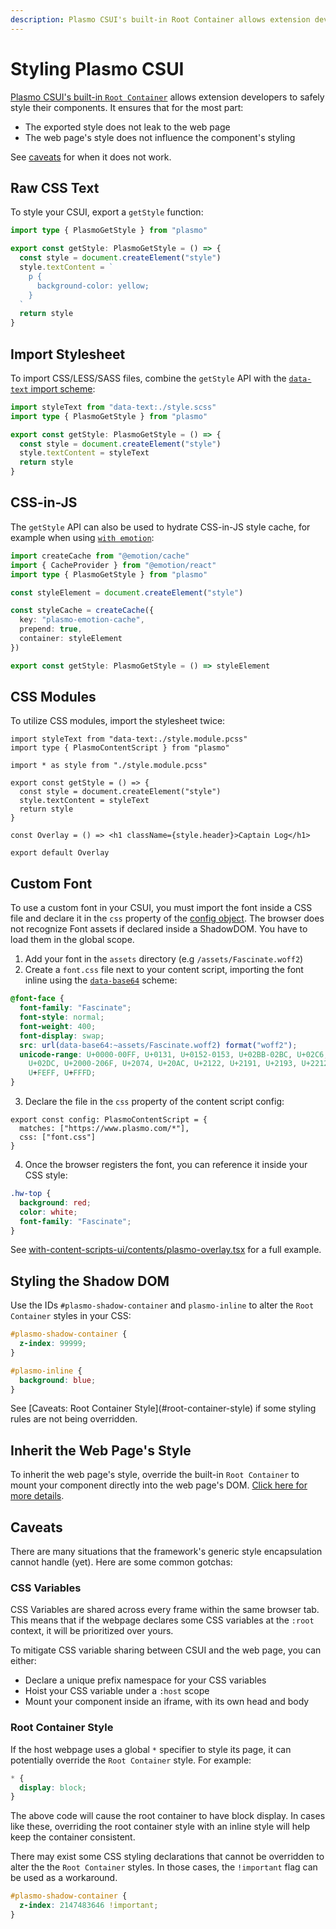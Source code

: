 ```yaml
---
description: Plasmo CSUI's built-in Root Container allows extension developers to safely style their components.
---
```



# Styling Plasmo CSUI

[Plasmo CSUI's built-in `Root Container`](/framework/content-scripts-ui/life-cycle/#root-container) allows extension developers to safely style their components. It ensures that for the most part:

- The exported style does not leak to the web page
- The web page's style does not influence the component's styling

See [caveats](#caveats) for when it does not work.

## Raw CSS Text

To style your CSUI, export a `getStyle` function:

```ts filename="content.tsx"
import type { PlasmoGetStyle } from "plasmo"

export const getStyle: PlasmoGetStyle = () => {
  const style = document.createElement("style")
  style.textContent = `
    p {
      background-color: yellow;
    }
  `
  return style
}
```

## Import Stylesheet

To import CSS/LESS/SASS files, combine the `getStyle` API with the [`data-text` import scheme](/framework/import#data-text):

```ts filename="content.tsx"
import styleText from "data-text:./style.scss"
import type { PlasmoGetStyle } from "plasmo"

export const getStyle: PlasmoGetStyle = () => {
  const style = document.createElement("style")
  style.textContent = styleText
  return style
}
```

## CSS-in-JS

The `getStyle` API can also be used to hydrate CSS-in-JS style cache, for example when using [`with emotion`](https://github.com/PlasmoHQ/examples/tree/main/with-emotion):

```ts filename="content.tsx"
import createCache from "@emotion/cache"
import { CacheProvider } from "@emotion/react"
import type { PlasmoGetStyle } from "plasmo"

const styleElement = document.createElement("style")

const styleCache = createCache({
  key: "plasmo-emotion-cache",
  prepend: true,
  container: styleElement
})

export const getStyle: PlasmoGetStyle = () => styleElement
```

## CSS Modules

To utilize CSS modules, import the stylesheet twice:

```tsx filename="content.tsx"
import styleText from "data-text:./style.module.pcss"
import type { PlasmoContentScript } from "plasmo"

import * as style from "./style.module.pcss"

export const getStyle = () => {
  const style = document.createElement("style")
  style.textContent = styleText
  return style
}

const Overlay = () => <h1 className={style.header}>Captain Log</h1>

export default Overlay
```

## Custom Font

To use a custom font in your CSUI, you must import the font inside a CSS file and declare it in the `css` property of the [config object](/framework/content-scripts#config). The browser does not recognize Font assets if declared inside a ShadowDOM. You have to load them in the global scope.

1. Add your font in the `assets` directory (e.g `/assets/Fascinate.woff2`)
2. Create a `font.css` file next to your content script, importing the font inline using the [`data-base64`](/framework/import#data-base64) scheme:

```css filename="font.css"
@font-face {
  font-family: "Fascinate";
  font-style: normal;
  font-weight: 400;
  font-display: swap;
  src: url(data-base64:~assets/Fascinate.woff2) format("woff2");
  unicode-range: U+0000-00FF, U+0131, U+0152-0153, U+02BB-02BC, U+02C6, U+02DA,
    U+02DC, U+2000-206F, U+2074, U+20AC, U+2122, U+2191, U+2193, U+2212, U+2215,
    U+FEFF, U+FFFD;
}
```

3. Declare the file in the `css` property of the content script config:

```tsx filename="content.tsx"
export const config: PlasmoContentScript = {
  matches: ["https://www.plasmo.com/*"],
  css: ["font.css"]
}
```

4. Once the browser registers the font, you can reference it inside your CSS style:

```css filename="style.css"
.hw-top {
  background: red;
  color: white;
  font-family: "Fascinate";
}
```

See [with-content-scripts-ui/contents/plasmo-overlay.tsx](https://github.com/PlasmoHQ/examples/blob/main/with-content-scripts-ui/contents/plasmo-overlay.tsx) for a full example.

## Styling the Shadow DOM

Use the IDs `#plasmo-shadow-container` and `plasmo-inline` to alter the `Root Container` styles in your CSS:

```css filename="style.css"
#plasmo-shadow-container {
  z-index: 99999;
}

#plasmo-inline {
  background: blue;
}
```

<Callout emoji="⚠️">
  See [Caveats: Root Container Style](#root-container-style) if some styling
  rules are not being overridden.
</Callout>

## Inherit the Web Page's Style

To inherit the web page's style, override the built-in `Root Container` to mount your component directly into the web page's DOM. [Click here for more details](/framework/content-scripts-ui/life-cycle#custom-root-container).

## Caveats

There are many situations that the framework's generic style encapsulation cannot handle (yet). Here are some common gotchas:

### CSS Variables

CSS Variables are shared across every frame within the same browser tab. This means that if the webpage declares some CSS variables at the `:root` context, it will be prioritized over yours.

To mitigate CSS variable sharing between CSUI and the web page, you can either:

- Declare a unique prefix namespace for your CSS variables
- Hoist your CSS variable under a `:host` scope
- Mount your component inside an iframe, with its own head and body

### Root Container Style

If the host webpage uses a global `*` specifier to style its page, it can potentially override the `Root Container` style. For example:

```css
* {
  display: block;
}
```

The above code will cause the root container to have block display. In cases like these, overriding the root container style with an inline style will help keep the container consistent.

There may exist some CSS styling declarations that cannot be overridden to alter the the `Root Container` styles. In those cases, the `!important` flag can be used as a workaround.

```css filename="style.css"
#plasmo-shadow-container {
  z-index: 2147483646 !important;
}
```
